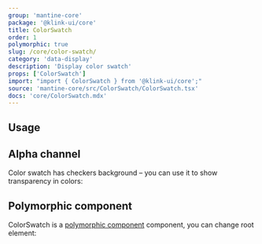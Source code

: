 ```yaml
---
group: 'mantine-core'
package: '@klink-ui/core'
title: ColorSwatch
order: 1
polymorphic: true
slug: /core/color-swatch/
category: 'data-display'
description: 'Display color swatch'
props: ['ColorSwatch']
import: "import { ColorSwatch } from '@klink-ui/core';"
source: 'mantine-core/src/ColorSwatch/ColorSwatch.tsx'
docs: 'core/ColorSwatch.mdx'
---
```



## Usage

<Demo data={ColorSwatchDemos.usage} />

## Alpha channel

Color swatch has checkers background – you can use it to show transparency in colors:

<Demo data={ColorSwatchDemos.transparent} />

## Polymorphic component

ColorSwatch is a [polymorphic component](/guides/polymorphic/) component, you can change root element:

<Demo data={ColorSwatchDemos.component} />
